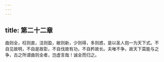 ```yaml
---
---
---
```

title: 第二十二章
---







曲则全，枉则直，洼则盈，敝则新，少则得，多则惑，是以圣人抱一为天下式。不自见故明，不自是故彰，不自伐故有功，不自矜故长。夫唯不争，故天下莫能与之争，古之所谓曲则全者，岂虚言哉！诚全而归之。